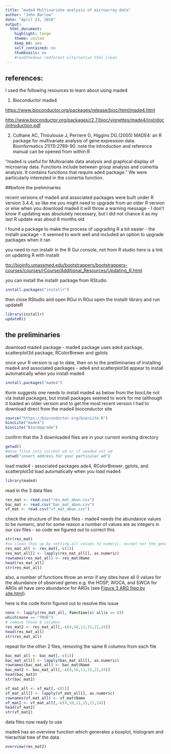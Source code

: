 ```yaml
---
title: "made4 Multivariate analysis of microarray data"
author: "John Barlow"
date: "April 23, 2018"
output: 
  html_document:
    highlight: tango
    theme: united
    keep_md: yes
    self_contained: no
    thumbnails: no
    #readthedown rmdformat alternative html_clean
---
```

## references: 

I used the following resources to learn about using made4

1. Bioconductor made4 

[https://www.bioconductor.org/packages/release/bioc/html/made4.html](https://www.bioconductor.org/packages/release/bioc/html/made4.html)

[http://www.bioconductor.org/packages//2.7/bioc/vignettes/made4/inst/doc/introduction.pdf](http://www.bioconductor.org/packages//2.7/bioc/vignettes/made4/inst/doc/introduction.pdf)

2. Culhane AC, Thioulouse J, Perriere G, Higgins DG.(2005) MADE4: an R package for multivariate analysis of gene expression data. Bioinformatics 21(11):2789-90.
note the introduction and reference manual can be opened from within R 

"made4 is useful for Multivariate data analysis and graphical display of microarray data. Functions include between group analysis and coinertia analysis. It contains functions that require ade4 package."
We were particularly interested in the coinertia function.

##before the preliminaries

recent versions of made4 and associated packages were built under R version 3.4.4, so like me you might need to upgrade from an older R version or else when you download made4 it will throw a warning message - I don't know if updating was absolutely necessary, but I did not chance it as my last R update was about 6 months old

I found a package to make the process of upgrading R a bit easier - the installr package - it seemed to work well and included an option to upgrade packages when it ran

you need to run installr in the R Gui console, not from R studio
here is a link on updating R with installr

[ttp://bioinfo.umassmed.edu/bootstrappers/bootstrappers-courses/courses/rCourse/Additional_Resources/Updating_R.html](http://bioinfo.umassmed.edu/bootstrappers/bootstrappers-courses/courses/rCourse/Additional_Resources/Updating_R.html)

you can install the installr package from RStudio
```r
install.packages("installr")
```
then close RStudio and open RGui
in RGui open the installr library and run updateR
```r
library(installr)
updateR()
```

## the preliminaries

download made4 package - made4 package uses ade4 package, scatterplot3d package, RColorBrewer and gplots

once your R version is up to date, then on to the preliiminaries of installing made4 and associated packages - ade4 and scatterplot3d appear to install automatically when you install made4
```r
install.packages("made4")
```

Korin suggests one needs to install made4 as below from the biocLite not via install packages, but install packages seemed to work for me (although it loaded an older version and to get the most recent version I had to download direct from the made4 bioconductor site
```r
source("https://bioconductor.org/biocLite.R")
biocLite("made4")
biocLite("BiocUpgrade")
```
confirm that the 3 downloaded files are in your current working directory
```r
getwd()
#move files into current wd or if needed set wd
setwd("insert address for your particular wd")
```
load made4 -  associated packages ade4, RColorBrewer, gplots, and scatterplot3d load automatically when you load made4
```r
library(made4)
```
read in the 3 data files
```r
res_mat <- read.csv("res_mat_abun.csv")
bac_mat <- read.csv("bac_mat_abun.csv")
vf_mat <- read.csv("vf_mat_abun.csv")
```
check the structure of the data files - made4 needs the abundance values to be numeric, and for some reason a number of values are as integers in our csv files - so code we figured out to correct this
```r
str(res_mat)
#so clean thus up by setting all values to numeric, except not the gene names
res_mat_all <- res_mat[,-c(1)]
res_mat_all[] <- lapply(res_mat_all[], as.numeric)
rownames(res_mat_all) <- res_mat$Name
head(res_mat_all)
str(res_mat_all)
```
also, a number of functions throw an error if any sites have all 0 values for the abundance of observed genes e.g. the HOSP, WOCA, and SWCA for ARGs all have zero abundance for ARGs (see [Figure 3 ARG freq by site.html](fig3_arg_freq_by_site.html)).

here is the code Korin figured out to resolve this issue
```r
none <- lapply(res_mat_all, function(x) all(x == 0))
which(none == "TRUE")
# remove those 6 columns
res_mat2 <- res_mat_all[,-c(4,10,11,15,21,24)]
head(res_mat_all)
str(res_mat_all)
```

repeat for the other 2 files, removing the same 6 columns from each file
```r
bac_mat_all <- bac_mat[,-c(1)]
bac_mat_all[] <- lapply(bac_mat_all[], as.numeric)
rownames(bac_mat_all) <- bac_mat$Name
bac_mat2 <- bac_mat_all[,-c(4,10,11,15,21,24)]
head(bac_mat2)
str(bac_mat2)

vf_mat_all <- vf_mat[,-c(1)]
vf_mat_all[] <- lapply(vf_mat_all[], as.numeric)
rownames(vf_mat_all) <- vf_mat$Name
vf_mat2 <- vf_mat_all[,-c(4,10,11,15,21,24)]
head(vf_mat2)
str(vf_mat2)
```
data files now ready to use

made4 has an overview function which generates a boxplot, histogram and hierachial tree of the data 
```r
overview(res_mat2)
```

